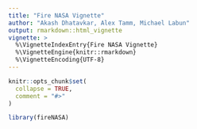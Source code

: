 ```yaml
---
title: "Fire NASA Vignette"
author: "Akash Dhatavkar, Alex Tamm, Michael Labun"
output: rmarkdown::html_vignette
vignette: >
  %\VignetteIndexEntry{Fire NASA Vignette}
  %\VignetteEngine{knitr::rmarkdown}
  %\VignetteEncoding{UTF-8}
---
```


```r
knitr::opts_chunk$set(
  collapse = TRUE,
  comment = "#>"
)
```

```r
library(fireNASA)
```
